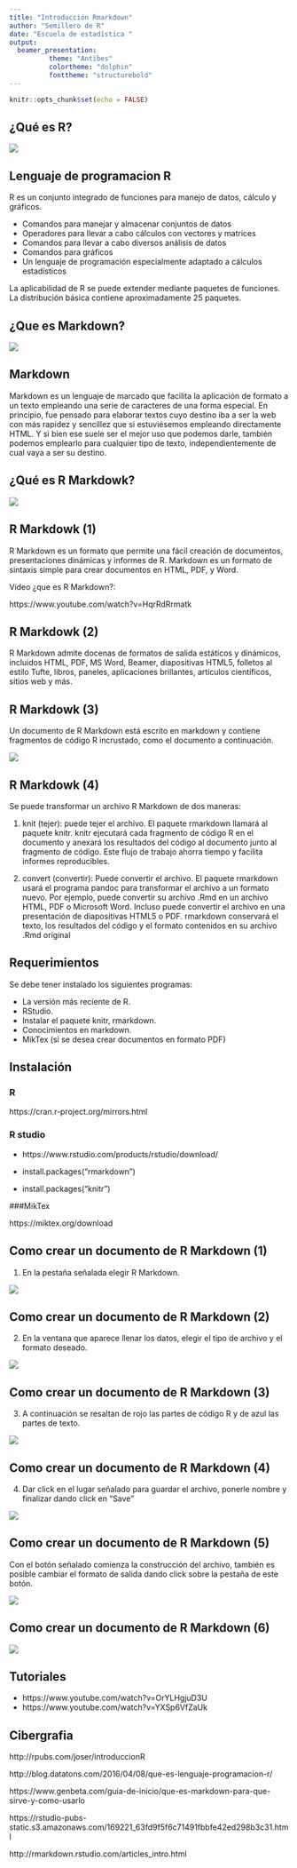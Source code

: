 ```yaml
---
title: "Introducción Rmarkdown"
author: "Semillero de R"
date: "Escuela de estadística "
output: 
  beamer_presentation:
          theme: "Antibes"
          colortheme: "dolphin"
          fonttheme: "structurebold"
---
```


```r
knitr::opts_chunk$set(echo = FALSE)
```
## ¿Qué es R?
![](R.jpg)

## Lenguaje de programacion R

R es un conjunto integrado de funciones para manejo de datos, cálculo y gráficos.

- Comandos para manejar y almacenar conjuntos de datos
- Operadores para llevar a cabo cálculos con vectores y matrices
- Comandos para llevar a cabo diversos análisis de datos
- Comandos para gráficos
- Un lenguaje de programación especialmente adaptado a cálculos estadísticos

La aplicabilidad de R se puede extender mediante paquetes de funciones. La distribución básica contiene aproximadamente 25 paquetes.

## ¿Que es Markdown?

![](M.jpg)

## Markdown

Markdown es un lenguaje de marcado que facilita la aplicación de formato a un texto empleando una serie de caracteres de una forma especial. En principio, fue pensado para elaborar textos cuyo destino iba a ser la web con más rapidez y sencillez que si estuviésemos empleando directamente HTML. Y si bien ese suele ser el mejor uso que podemos darle, también podemos emplearlo para cualquier tipo de texto, independientemente de cual vaya a ser su destino.

## ¿Qué es R Markdowk?

![](RM.jpg)

## R Markdowk (1)

R Markdown es un formato que permite una fácil creación de documentos, presentaciones dinámicas y informes de R. Markdown es un formato de sintaxis simple para crear documentos en HTML, PDF, y Word.

Video ¿que es R Markdown?:

https://www.youtube.com/watch?v=HqrRdRrmatk

## R Markdowk (2)

R Markdown admite docenas de formatos de salida estáticos y dinámicos, incluidos HTML, PDF, MS Word, Beamer, diapositivas HTML5, folletos al estilo Tufte, libros, paneles, aplicaciones brillantes, artículos científicos, sitios web y más.

## R Markdowk (3)

Un documento de R Markdown está escrito en markdown y contiene fragmentos de código R incrustado, como el documento a continuación.

![](img1.jpg)

## R Markdowk (4)

Se puede transformar un archivo R Markdown de dos maneras:

1. knit (tejer): puede tejer el archivo. El paquete rmarkdown llamará al paquete knitr. knitr ejecutará cada fragmento de código R en el documento y anexará los resultados del código al documento junto al fragmento de código. Este flujo de trabajo ahorra tiempo y facilita informes reproducibles.

2. convert (convertir): Puede convertir el archivo. El paquete rmarkdown usará el programa pandoc para transformar el archivo a un formato nuevo. Por ejemplo, puede convertir su archivo .Rmd en un archivo HTML, PDF o Microsoft Word. Incluso puede convertir el archivo en una presentación de diapositivas HTML5 o PDF. rmarkdown conservará el texto, los resultados del código y el formato contenidos en su archivo .Rmd original

## Requerimientos

Se debe tener instalado los siguientes programas:

- La versión más reciente de R.
- RStudio.
- Instalar el paquete knitr, rmarkdown.
- Conocimientos en markdown.
- MikTex (si se desea crear documentos en formato PDF)

## Instalación 

### R

https://cran.r-project.org/mirrors.html

### R studio

- https://www.rstudio.com/products/rstudio/download/

- install.packages("rmarkdown")

- install.packages("knitr")

###MikTex

https://miktex.org/download

## Como crear un documento de R Markdown (1)

1. En la pestaña señalada elegir R Markdown.

![](RM1.jpg)

## Como crear un documento de R Markdown (2)

2. En la ventana que aparece llenar los datos, elegir el tipo de archivo y el formato deseado.

![](RM2.jpg)

## Como crear un documento de R Markdown (3)

3. A continuación se resaltan de rojo las partes de código R y de azul las partes de texto.

![](RM4.jpg)

## Como crear un documento de R Markdown (4)

4. Dar click en el lugar señalado para guardar el archivo, ponerle nombre y finalizar dando click en "Save"

![](RM3.jpg)

## Como crear un documento de R Markdown (5)

Con el botón señalado comienza la construcción del archivo, también es posible cambiar el formato de salida dando click sobre la pestaña de este botón.

![](RM5.jpg)

## Como crear un documento de R Markdown (6)

![](RM6.jpg)

## Tutoriales

- https://www.youtube.com/watch?v=OrYLHgjuD3U
- https://www.youtube.com/watch?v=YXSp6VfZaUk



## Cibergrafia

http://rpubs.com/joser/introduccionR

http://blog.datatons.com/2016/04/08/que-es-lenguaje-programacion-r/

https://www.genbeta.com/guia-de-inicio/que-es-markdown-para-que-sirve-y-como-usarlo

https://rstudio-pubs-static.s3.amazonaws.com/169221_63fd9f5f6c71491fbbfe42ed298b3c31.html

http://rmarkdown.rstudio.com/articles_intro.html